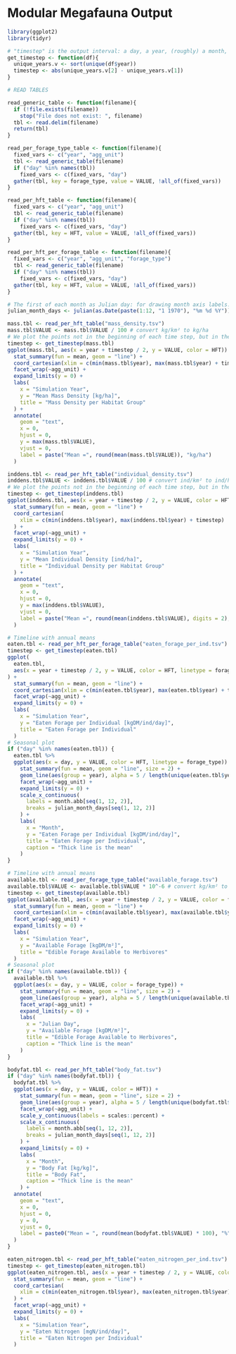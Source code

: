 <!--
SPDX-FileCopyrightText: 2020 Wolfgang Traylor <wolfgang.traylor@senckenberg.de>

SPDX-License-Identifier: CC0-1.0
-->

# Modular Megafauna Output

```r
library(ggplot2)
library(tidyr)

# "timestep" is the output interval: a day, a year, (roughly) a month, or a decade.
get_timestep <- function(df){
  unique_years.v <- sort(unique(df$year))
  timestep <- abs(unique_years.v[2] - unique_years.v[1])
}

# READ TABLES

read_generic_table <- function(filename){
  if (!file.exists(filename))
    stop("File does not exist: ", filename)
  tbl <- read.delim(filename)
  return(tbl)
}

read_per_forage_type_table <- function(filename){
  fixed_vars <- c("year", "agg_unit")
  tbl <- read_generic_table(filename)
  if ("day" %in% names(tbl))
    fixed_vars <- c(fixed_vars, "day")
  gather(tbl, key = forage_type, value = VALUE, !all_of(fixed_vars))
}

read_per_hft_table <- function(filename){
  fixed_vars <- c("year", "agg_unit")
  tbl <- read_generic_table(filename)
  if ("day" %in% names(tbl))
    fixed_vars <- c(fixed_vars, "day")
  gather(tbl, key = HFT, value = VALUE, !all_of(fixed_vars))
}

read_per_hft_per_forage_table <- function(filename){
  fixed_vars <- c("year", "agg_unit", "forage_type")
  tbl <- read_generic_table(filename)
  if ("day" %in% names(tbl))
    fixed_vars <- c(fixed_vars, "day")
  gather(tbl, key = HFT, value = VALUE, !all_of(fixed_vars))
}

# The first of each month as Julian day: for drawing month axis labels.
julian_month_days <- julian(as.Date(paste(1:12, "1 1970"), "%m %d %Y"))
```

```r
mass.tbl <- read_per_hft_table("mass_density.tsv")
mass.tbl$VALUE <- mass.tbl$VALUE / 100 # convert kg/km² to kg/ha
# We plot the points not in the beginning of each time step, but in the middle.
timestep <- get_timestep(mass.tbl)
ggplot(mass.tbl, aes(x = year + timestep / 2, y = VALUE, color = HFT)) +
  stat_summary(fun = mean, geom = "line") +
  coord_cartesian(xlim = c(min(mass.tbl$year), max(mass.tbl$year) + timestep)) +
  facet_wrap(~agg_unit) +
  expand_limits(y = 0) +
  labs(
    x = "Simulation Year",
    y = "Mean Mass Density [kg/ha]",
    title = "Mass Density per Habitat Group"
  ) +
  annotate(
    geom = "text",
    x = 0,
    hjust = 0,
    y = max(mass.tbl$VALUE),
    vjust = 0,
    label = paste("Mean =", round(mean(mass.tbl$VALUE)), "kg/ha")
  )
```

```r
inddens.tbl <- read_per_hft_table("individual_density.tsv")
inddens.tbl$VALUE <- inddens.tbl$VALUE / 100 # convert ind/km² to ind/ha
# We plot the points not in the beginning of each time step, but in the middle.
timestep <- get_timestep(inddens.tbl)
ggplot(inddens.tbl, aes(x = year + timestep / 2, y = VALUE, color = HFT)) +
  stat_summary(fun = mean, geom = "line") +
  coord_cartesian(
    xlim = c(min(inddens.tbl$year), max(inddens.tbl$year) + timestep)
  ) +
  facet_wrap(~agg_unit) +
  expand_limits(y = 0) +
  labs(
    x = "Simulation Year",
    y = "Mean Individual Density [ind/ha]",
    title = "Individual Density per Habitat Group"
  ) +
  annotate(
    geom = "text",
    x = 0,
    hjust = 0,
    y = max(inddens.tbl$VALUE),
    vjust = 0,
    label = paste("Mean =", round(mean(inddens.tbl$VALUE), digits = 2), "ind/ha")
  )
```

```r
# Timeline with annual means
eaten.tbl <- read_per_hft_per_forage_table("eaten_forage_per_ind.tsv")
timestep <- get_timestep(eaten.tbl)
ggplot(
  eaten.tbl,
  aes(x = year + timestep / 2, y = VALUE, color = HFT, linetype = forage_type)
) +
  stat_summary(fun = mean, geom = "line") +
  coord_cartesian(xlim = c(min(eaten.tbl$year), max(eaten.tbl$year) + timestep)) +
  facet_wrap(~agg_unit) +
  expand_limits(y = 0) +
  labs(
    x = "Simulation Year",
    y = "Eaten Forage per Individual [kgDM/ind/day]",
    title = "Eaten Forage per Individual"
  )
# Seasonal plot
if ("day" %in% names(eaten.tbl)) {
  eaten.tbl %>%
  ggplot(aes(x = day, y = VALUE, color = HFT, linetype = forage_type)) +
    stat_summary(fun = mean, geom = "line", size = 2) +
    geom_line(aes(group = year), alpha = 5 / length(unique(eaten.tbl$year))) +
    facet_wrap(~agg_unit) +
    expand_limits(y = 0) +
    scale_x_continuous(
      labels = month.abb[seq(1, 12, 2)],
      breaks = julian_month_days[seq(1, 12, 2)]
    ) +
    labs(
      x = "Month",
      y = "Eaten Forage per Individual [kgDM/ind/day]",
      title = "Eaten Forage per Individual",
      caption = "Thick line is the mean"
    )
}
```

```r
# Timeline with annual means
available.tbl <- read_per_forage_type_table("available_forage.tsv")
available.tbl$VALUE <- available.tbl$VALUE * 10^-6 # convert kg/km² to kg/m²
timestep <- get_timestep(available.tbl)
ggplot(available.tbl, aes(x = year + timestep / 2, y = VALUE, color = forage_type)) +
  stat_summary(fun = mean, geom = "line") +
  coord_cartesian(xlim = c(min(available.tbl$year), max(available.tbl$year) + timestep)) +
  facet_wrap(~agg_unit) +
  expand_limits(y = 0) +
  labs(
    x = "Simulation Year",
    y = "Available Forage [kgDM/m²]",
    title = "Edible Forage Available to Herbivores"
  )
# Seasonal plot
if ("day" %in% names(available.tbl)) {
  available.tbl %>%
  ggplot(aes(x = day, y = VALUE, color = forage_type)) +
    stat_summary(fun = mean, geom = "line", size = 2) +
    geom_line(aes(group = year), alpha = 5 / length(unique(available.tbl$year))) +
    facet_wrap(~agg_unit) +
    expand_limits(y = 0) +
    labs(
      x = "Julian Day",
      y = "Available Forage [kgDM/m²]",
      title = "Edible Forage Available to Herbivores",
      caption = "Thick line is the mean"
    )
}

```

```r
bodyfat.tbl <- read_per_hft_table("body_fat.tsv")
if ("day" %in% names(bodyfat.tbl)) {
  bodyfat.tbl %>%
  ggplot(aes(x = day, y = VALUE, color = HFT)) +
    stat_summary(fun = mean, geom = "line", size = 2) +
    geom_line(aes(group = year), alpha = 5 / length(unique(bodyfat.tbl$year))) +
    facet_wrap(~agg_unit) +
    scale_y_continuous(labels = scales::percent) +
    scale_x_continuous(
      labels = month.abb[seq(1, 12, 2)],
      breaks = julian_month_days[seq(1, 12, 2)]
    ) +
    expand_limits(y = 0) +
    labs(
      x = "Month",
      y = "Body Fat [kg/kg]",
      title = "Body Fat",
      caption = "Thick line is the mean"
    ) +
  annotate(
    geom = "text",
    x = 0,
    hjust = 0,
    y = 0,
    vjust = 0,
    label = paste0("Mean = ", round(mean(bodyfat.tbl$VALUE) * 100), "%")
  )
}
```

```r
eaten_nitrogen.tbl <- read_per_hft_table("eaten_nitrogen_per_ind.tsv")
timestep <- get_timestep(eaten_nitrogen.tbl)
ggplot(eaten_nitrogen.tbl, aes(x = year + timestep / 2, y = VALUE, color = HFT)) +
  stat_summary(fun = mean, geom = "line") +
  coord_cartesian(
    xlim = c(min(eaten_nitrogen.tbl$year), max(eaten_nitrogen.tbl$year) + timestep)
  ) +
  facet_wrap(~agg_unit) +
  expand_limits(y = 0) +
  labs(
    x = "Simulation Year",
    y = "Eaten Nitrogen [mgN/ind/day]",
    title = "Eaten Nitrogen per Individual"
  )
```

